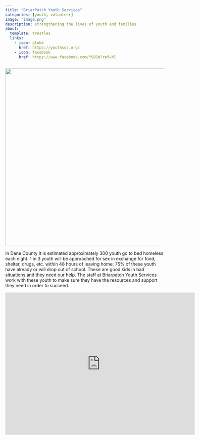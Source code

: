 ```yaml
---
title: "BriarPatch Youth Services"
categories: [youth, volunteer]
image: "image.png"
description: strengthening the lives of youth and families
about:
  template: trestles
  links:
    - icon: globe
      href: https://youthsos.org/
    - icon: facebook
      href: https://www.facebook.com/YSOSW?ref=hl
---
```


![](Group-in-Green.jpg){width="562"}

In Dane County it is estimated approximately 300 youth go to bed homeless each night. 1 in 3 youth will be approached for sex in exchange for food, shelter, drugs, etc. within 48 hours of leaving home; 75% of these youth have already or will drop out of school. These are good kids in bad situations and they need our help. The staff at Briarpatch Youth Services work with these youth to make sure they have the resources and support they need in order to succeed.

```{=html}
<iframe src="https://www.google.com/maps/embed?pb=!1m18!1m12!1m3!1d5832.809471011245!2d-89.38116397205341!3d43.032915108971345!2m3!1f0!2f0!3f0!3m2!1i1024!2i768!4f13.1!3m3!1m2!1s0x880653814ab3b109%3A0x598c203e9d4c89bc!2sBriarpatch%20Youth%20Services!5e0!3m2!1sen!2sus!4v1662064313627!5m2!1sen!2sus" width="600" height="450" style="border:0;" allowfullscreen="" loading="lazy" referrerpolicy="no-referrer-when-downgrade"></iframe>
```
